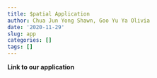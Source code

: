 ```yaml
---
title: $patial Application
author: Chua Jun Yong Shawn, Goo Yu Ya Olivia
date: '2020-11-29'
slug: app
categories: []
tags: []
---
```


**Link to our application**
